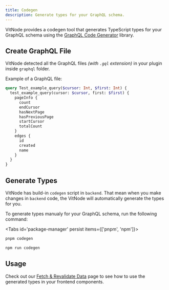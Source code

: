 ```yaml
---
title: Codegen
description: Generate types for your GraphQL schema.
---
```


VitNode provides a codegen tool that generates TypeScript types for your GraphQL schema using the [GraphQL Code Generator](https://the-guild.dev/graphql/codegen) library.

## Create GraphQL File

VitNode detected all the GraphQL files _(with `.gql` extension)_ in your plugin inside `graphql` folder.


<Files>
  <Folder name="apps" defaultOpen>
    <Folder name="frontend" defaultOpen>
      <Folder name="plugins" defaultOpen>
        <Folder name="{your_plugin}" defaultOpen>
          <Folder name="graphql" defaultOpen>
            <Folder name="queries" defaultOpen>
              <File name="test_example_query.gql" />
            </Folder>
            <Folder name="mutations" defaultOpen>
              <File name="test_example_mutation.gql" />
            </Folder>
            <File name="example.gql" />
          </Folder>
        </Folder>
      </Folder>
    </Folder>
  </Folder>
</Files>

Example of a GraphQL file:

```graphql title="graphql/queries/test_example_query.gql"
query Test_example_query($cursor: Int, $first: Int) {
  test_example_query(cursor: $cursor, first: $first) {
    pageInfo {
      count
      endCursor
      hasNextPage
      hasPreviousPage
      startCursor
      totalCount
    }
    edges {
      id
      created
      name
    }
  }
}
```

## Generate Types

VitNode has build-in `codegen` script in `backend`. That mean when you make changes in `backend` code, the VitNode will automatically generate the types for you.

To generate types manualy for your GraphQL schema, run the following command:


<Tabs id='package-manager' persist items={['pnpm', 'npm']}>

```bash tab="pnpm"
pnpm codegen
```

```bash tab="npm"
npm run codegen
```

</Tabs>

## Usage

Check out our [Fetch & Revalidate Data](/docs/dev/fetch) page to see how to use the generated types in your frontend components.
